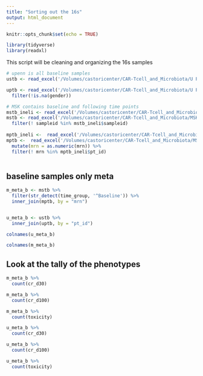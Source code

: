 ```yaml
---
title: "Sorting out the 16s"
output: html_document
---
```


```r
knitr::opts_chunk$set(echo = TRUE)
```

```r
library(tidyverse)
library(readxl)
```

This script will be cleaning and organizing the 16s samples 

```r
# upenn is all baseline samples 
ustb <- read_excel('/Volumes/castoricenter/CAR-Tcell_and_Microbiota/U Penn/samples/sample_mapping_UPenn.xlsx') 

uptb <- read_excel('/Volumes/castoricenter/CAR-Tcell_and_Microbiota/U Penn/patients/upenn_essential_data_v3.xlsx', sheet = 3) %>% 
  filter(!is.na(gender))

```

```r
# MSK contains baseline and following time points
mstb_ineli <- read_excel('/Volumes/castoricenter/CAR-Tcell_and_Microbiota/MSK/samples/sample_table_msk.xlsx', sheet = 2)
mstb <- read_excel('/Volumes/castoricenter/CAR-Tcell_and_Microbiota/MSK/samples/sample_table_msk.xlsx', sheet = 1) %>% 
  filter(! sampleid %in% mstb_ineli$sampleid)
 
mptb_ineli <-  read_excel('/Volumes/castoricenter/CAR-Tcell_and_Microbiota/MSK/patients/msk_essential_data_v4.xlsx', sheet = 2)
mptb <-  read_excel('/Volumes/castoricenter/CAR-Tcell_and_Microbiota/MSK/patients/msk_essential_data_v4.xlsx', sheet = 1) %>% 
  mutate(mrn = as.numeric(mrn)) %>% 
  filter(! mrn %in% mptb_ineli$pt_id)
  
```

## baseline samples only meta

```r
m_meta_b <- mstb %>% 
  filter(str_detect(time_group, '^Baseline')) %>% 
  inner_join(mptb, by = "mrn")


u_meta_b <- ustb %>% 
  inner_join(uptb, by = "pt_id")

colnames(u_meta_b)
```


```r
colnames(m_meta_b)
```

## Look at the tally of the phenotypes 

```r
m_meta_b %>% 
  count(cr_d30)

m_meta_b %>% 
  count(cr_d100)

m_meta_b %>% 
  count(toxicity)
```
```r
u_meta_b %>% 
  count(cr_d30)

u_meta_b %>% 
  count(cr_d100)

u_meta_b %>% 
  count(toxicity)
```
